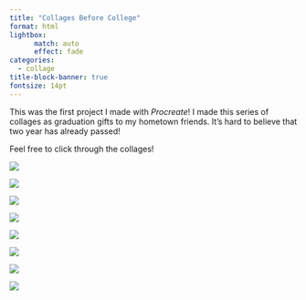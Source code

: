 ```yaml
---
title: "Collages Before College"
format: html
lightbox:
      match: auto
      effect: fade
categories:
  - collage
title-block-banner: true
fontsize: 14pt
---
```


This was the first project I made with *Procreate*! I made this series of collages as graduation gifts to my hometown friends. It's hard to believe that two year has already passed!

Feel free to click through the collages!

::: {layout-ncol=2}

![](media/Roxy_2023.jpg){.lightbox style="display: block; margin: auto;" group="HS"}

![](media/Bella_2023.jpg){.lightbox style="display: block; margin: auto;" group="HS"}

![](media/Kaylee_2023.jpg){.lightbox style="display: block; margin: auto;" group="HS"}

![](media/Janell_2023.jpg){.lightbox style="display: block; margin: auto;" group="HS"}

![](media/Sofia_2023.jpg){.lightbox style="display: block; margin: auto;" group="HS"}

![](media/Leah_2023.jpg){.lightbox style="display: block; margin: auto;" group="HS"}

![](media/Evelyn_2023.jpg){.lightbox style="display: block; margin: auto;" group="HS"}

![](media/Sara_2023.jpg){.lightbox style="display: block; margin: auto;" group="HS"}
:::

